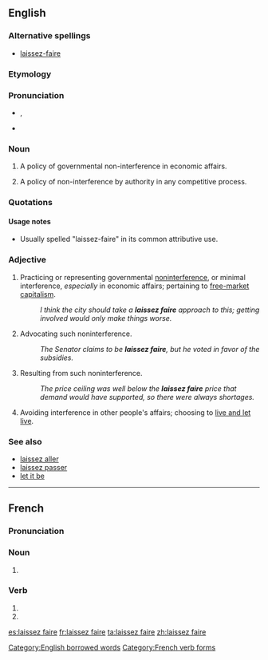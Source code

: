 {{was wotd|2008|July|13}}
==English==
{{wikipedia}}

===Alternative spellings===
* [[laissez-faire]]

===Etymology===
{{etyl|fr}} {{term|laisser faire|laissez faire|leave it be [''lit.'' let do]|lang=fr}}

===Pronunciation===
* {{a|UK}} {{IPA|/ˈlæs.eɪ ˌfeə(ɹ)/|/ˈleɪ.seɪ ˌfeə(ɹ)/}}, {{It is pronounced lah-say-fair. The "ah" is pronounced as in sock.|/"l{s.eI %fe@(r)/|/"leI.seI %fe@(r)/}}
* {{audio|en-us-laissez faire.ogg|Audio (US)}}

===Noun===
{{infl|en|noun|head=[[laissez]] [[faire]]}}

# {{economics}} A policy of governmental non-interference in economic affairs.
# A policy of non-interference by authority in any competitive process.

===Quotations===
{{seeCites}}

====Usage notes====
* Usually spelled "laissez-faire" in its common attributive use.

===Adjective===
{{en-adj|pos=[[laissez]] [[faire]]}}

# {{economics|politics}} Practicing or representing governmental [[noninterference]], or minimal interference, ''especially'' in economic affairs; pertaining to [[free market|free-market]] [[capitalism]].
#: ''I think the city should take a '''laissez faire''' approach to this; getting involved would only make things worse.''
# {{economics|politics}} Advocating such noninterference.
#: ''The Senator claims to be '''laissez faire''', but he voted in favor of the subsidies.''
# {{economics}} Resulting from such noninterference.
#: ''The price ceiling was well below the '''laissez faire''' price that demand would have supported, so there were always shortages.''
# {{context|of a person}} Avoiding interference in other people's affairs; choosing to [[live and let live]].

===See also===
* [[laissez aller]]
* [[laissez passer]]
* [[let it be]]

[[Category:English borrowed words]]

----

==French==
===Pronunciation===
{{audio|laissez-faire.ogg|Audio (France)}}

===Noun===
{{fr-noun-unc|m}}
#{{rare|dated}} {{alternative form of|laisser-faire}}

===Verb===
{{fr-verb form}}

# {{form of|Second-person plural indicative present form|laisser faire|lang=French}}
# {{form of|Second-person plural imperative present form|laisser faire|lang=French}}[[Category:French verb forms]]

[[es:laissez faire]]
[[fr:laissez faire]]
[[ta:laissez faire]]
[[zh:laissez faire]]